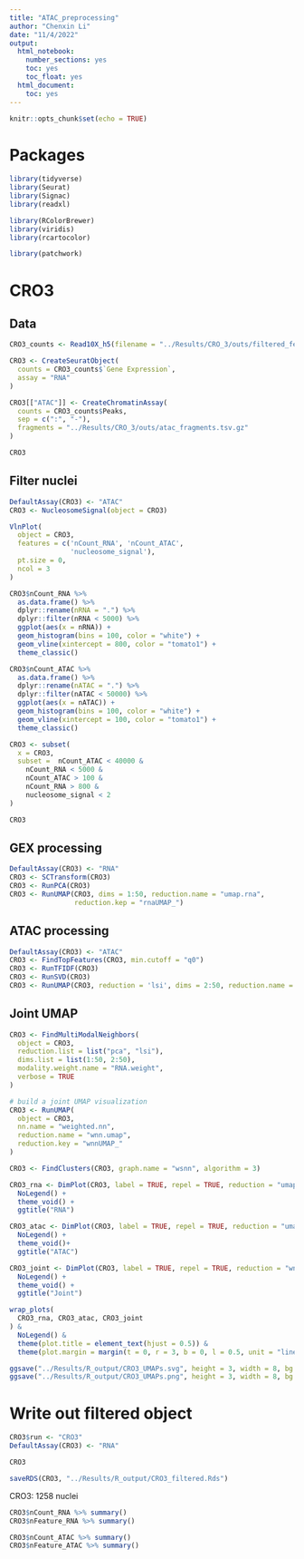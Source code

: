 ```yaml
---
title: "ATAC_preprocessing"
author: "Chenxin Li"
date: "11/4/2022"
output:  
  html_notebook:
    number_sections: yes
    toc: yes
    toc_float: yes
  html_document:
    toc: yes
---
```


```r
knitr::opts_chunk$set(echo = TRUE)
```

# Packages
```r
library(tidyverse)
library(Seurat) 
library(Signac)
library(readxl)

library(RColorBrewer)
library(viridis)
library(rcartocolor)

library(patchwork)
```

# CRO3
## Data 
```r
CRO3_counts <- Read10X_h5(filename = "../Results/CRO_3/outs/filtered_feature_bc_matrix.h5")

CRO3 <- CreateSeuratObject(
  counts = CRO3_counts$`Gene Expression`,
  assay = "RNA"
)

CRO3[["ATAC"]] <- CreateChromatinAssay(
  counts = CRO3_counts$Peaks,
  sep = c(":", "-"),
  fragments = "../Results/CRO_3/outs/atac_fragments.tsv.gz"
)

CRO3
```
 

## Filter nuclei
```r
DefaultAssay(CRO3) <- "ATAC"
CRO3 <- NucleosomeSignal(object = CRO3)
```

```r
VlnPlot(
  object = CRO3,
  features = c('nCount_RNA', 'nCount_ATAC',
               'nucleosome_signal'),
  pt.size = 0,
  ncol = 3
) 


```
```r
CRO3$nCount_RNA %>% 
  as.data.frame() %>% 
  dplyr::rename(nRNA = ".") %>% 
  dplyr::filter(nRNA < 5000) %>% 
  ggplot(aes(x = nRNA)) + 
  geom_histogram(bins = 100, color = "white") +
  geom_vline(xintercept = 800, color = "tomato1") +
  theme_classic()

CRO3$nCount_ATAC %>% 
  as.data.frame() %>% 
  dplyr::rename(nATAC = ".") %>% 
  dplyr::filter(nATAC < 50000) %>% 
  ggplot(aes(x = nATAC)) + 
  geom_histogram(bins = 100, color = "white") +
  geom_vline(xintercept = 100, color = "tomato1") +
  theme_classic()
```


```r
CRO3 <- subset(
  x = CRO3,
  subset =  nCount_ATAC < 40000 &
    nCount_RNA < 5000 &
    nCount_ATAC > 100 & 
    nCount_RNA > 800 &
    nucleosome_signal < 2
)

CRO3
```

## GEX processing
```r
DefaultAssay(CRO3) <- "RNA"
CRO3 <- SCTransform(CRO3) 
CRO3 <- RunPCA(CRO3) 
CRO3 <- RunUMAP(CRO3, dims = 1:50, reduction.name = "umap.rna",
                reduction.kep = "rnaUMAP_")
```

## ATAC processing
```r
DefaultAssay(CRO3) <- "ATAC"
CRO3 <- FindTopFeatures(CRO3, min.cutoff = "q0")
CRO3 <- RunTFIDF(CRO3)
CRO3 <- RunSVD(CRO3)
CRO3 <- RunUMAP(CRO3, reduction = 'lsi', dims = 2:50, reduction.name = "umap.atac", reduction.key = "atacUMAP_")
```

## Joint UMAP
```r
CRO3 <- FindMultiModalNeighbors(
  object = CRO3,
  reduction.list = list("pca", "lsi"), 
  dims.list = list(1:50, 2:50),
  modality.weight.name = "RNA.weight",
  verbose = TRUE
)

# build a joint UMAP visualization
CRO3 <- RunUMAP(
  object = CRO3,
  nn.name = "weighted.nn",
  reduction.name = "wnn.umap",
  reduction.key = "wnnUMAP_"
)

```
```r
CRO3 <- FindClusters(CRO3, graph.name = "wsnn", algorithm = 3)
```


```r
CRO3_rna <- DimPlot(CRO3, label = TRUE, repel = TRUE, reduction = "umap.rna") +
  NoLegend() +
  theme_void() +
  ggtitle("RNA")

CRO3_atac <- DimPlot(CRO3, label = TRUE, repel = TRUE, reduction = "umap.atac") +
  NoLegend() +
  theme_void()+
  ggtitle("ATAC")

CRO3_joint <- DimPlot(CRO3, label = TRUE, repel = TRUE, reduction = "wnn.umap") +
  NoLegend() +
  theme_void() +
  ggtitle("Joint")

wrap_plots(
  CRO3_rna, CRO3_atac, CRO3_joint
) &
  NoLegend() &
  theme(plot.title = element_text(hjust = 0.5)) &
  theme(plot.margin = margin(t = 0, r = 3, b = 0, l = 0.5, unit = "lines")) 

ggsave("../Results/R_output/CRO3_UMAPs.svg", height = 3, width = 8, bg = "white")
ggsave("../Results/R_output/CRO3_UMAPs.png", height = 3, width = 8, bg = "white")
```
# Write out filtered object
```r
CRO3$run <- "CRO3"
DefaultAssay(CRO3) <- "RNA"

CRO3

saveRDS(CRO3, "../Results/R_output/CRO3_filtered.Rds")
```

CRO3: 1258 nuclei

```r
CRO3$nCount_RNA %>% summary()
CRO3$nFeature_RNA %>% summary()

CRO3$nCount_ATAC %>% summary()
CRO3$nFeature_ATAC %>% summary()
```

 

 




